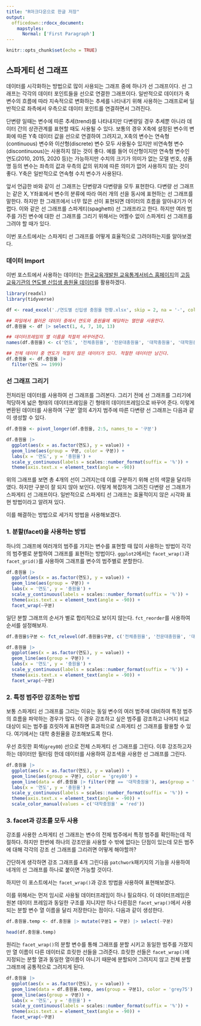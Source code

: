 ```yaml
---
title: "R마크다운으로 한글 저장"
output: 
  officedown::rdocx_document:
    mapstyles:
      Normal: ['First Paragraph']
---
```


```r
knitr::opts_chunk$set(echo = TRUE)
```

## 스파게티 선 그래프

데이터를 시각화하는 방법으로 많이 사용되는 그래프 중에 하나가 선 그래프이다. 선 그래프는 각각의 데이터 포인트들을 선으로 연결한 그래프이다. 일반적으로 데이터가 축 변수의 흐름에 따라 지속적으로 변화하는 추세를 나타내기 위해 사용하는 그래프로써 일반적으로 좌측에서 우측으로 데이터 포인트를 연결하면서 그려진다. 

단변량 일때는 변수에 따른 추세(trend)를 나타내지만 다변량일 경우 추세뿐 아니라 데이터 간의 상관관계를 표현할 때도 사용될 수 있다. 보통의 경우 X축에 설정된 변수의 변화에 따른 Y축 데이터 값을 선으로 연결하여 그려지고, X축의 변수는 연속형(continuous) 변수와 이산형(discrete) 변수 모두 사용될수 있지만 비연속형 변수(discontinuous)는 사용하지 않는 것이 좋다. 예를 들어 이산형이지만 연속형 변수인 연도(2010, 2015, 2020 등)는 가능하지만 수치의 크기가 의미가 없는 모델 번호, 상품명 등의 변수는 좌측의 값과 우측의 값의 위치에 따른 의미가 없어 사용하지 않는 것이 좋다. Y축은 일반적으로 연속형 수치 변수가 사용된다.

앞서 언급한 바와 같이 선 그래프는 단변량과 다변량을 모두 표현한다. 다변량 선 그래프는 같은 X, Y좌표에서 변수의 분류에 따라 여러 개의 선을 동시에 표현하는 선 그래프를 말한다. 하지만 한 그래프에서 너무 많은 선이 표현되면 데이터의 흐름을 알아내기가 어렵다. 이와 같은 선 그래프를 스파게티(spaghetti) 선 그래프라고 한다. 하지만 여러 범주를 가진 변수에 대한 선 그래프를 그리기 위해서는 어쩔수 없이 스파게티 선 그래프를 그려야 할 때가 있다. 

이번 포스트에서는 스파게티 선 그래프를 어떻게 효율적으로 그려야하는지를 알아보겠다. 

### 데이터 Import

이번 포스트에서 사용하는 데이터는 [한국교육개발원 교육통계서비스 홈페이지](https://kess.kedi.re.kr)의 [고등교육기관의 연도별 신입생 충원율 데이터](https://kess.kedi.re.kr/kessTheme/zipyo?itemCode=03&uppCd1=030202&menuId=m_02_03_01#)를 활용하겠다.

```r
library(readxl)
library(tidyverse)

df <- read_excel('./연도별 신입생 충원율 현황.xlsx', skip = 2, na = '-', col_names = F, col_types = c(rep('numeric', 13)))

## 파일에서 불러온 데이터 중에서 연도와 충원율에 해당하는 열만을 사용한다.  
df.충원율 <- df |> select(1, 4, 7, 10, 13)

## 데이터프레임의 열 이름을 적절히 바꾸어준다. 
names(df.충원율) <- c('연도', '전체충원율', '전문대충원율', '대학충원율', '대학원충원율')

## 전체 데이터 중 연도가 적절치 않은 데이터가 있다. 적절한 데이터만 남긴다.
df.충원율 <- df.충원율 |>
  filter(연도 >= 1999)
```


### 선 그래프 그리기

전처리된 데이터를 사용하여 선 그래프를 그려본다. 그리기 전에 선 그래프를 그리기에 적당하게 넓은 형태의 데이터프레임을 긴 형태의 데이터프레임으로 바꾸어 준다. 이렇게 변환된 데이터를 사용하여 '구분' 열의 4가지 범주에 따른 다변량 선 그래프는 다음과 같이 생성할 수 있다. 

```r
df.충원율 <- pivot_longer(df.충원율, 2:5, names_to = '구분')

df.충원율 |> 
  ggplot(aes(x = as.factor(연도), y = value)) +
  geom_line(aes(group = 구분, color = 구분)) +
  labs(x = '연도', y = '충원율') +
  scale_y_continuous(labels = scales::number_format(suffix = '%')) +
  theme(axis.text.x = element_text(angle = -90))

```

위의 그래프를 보면 총 4개의 선이 그려지는데 이를 구분하기 위해 선의 색깔을 달리하였다. 하지만 구분이 잘 되지 않아 보인다. 이렇게 복잡하게 그려진 다변량 선 그래프가 스파게티 선 그래프이다. 일반적으로 스파게티 선 그래프는 효율적이지 않은 시각화 표현 방법이라고 알려져 있다. 

이를 해결하는 방법으로 세가지 방법을 사용해보겠다. 

### 1. 분할(facet)을 사용하는 방법

하나의 그래프에 여러개의 범주를 가지는 변수를 표현할 때 많이 사용하는 방법이 각각의 범주별로 분할하여 그래프를 표현하는 방법이다. `ggplot2`에서는 `facet_wrap()`과 `facet_grid()`를 사용하여 그래프를 변수의 범주별로 분할한다. 

```r
df.충원율 |> 
  ggplot(aes(x = as.factor(연도), y = value)) +
  geom_line(aes(group = 구분)) +
  labs(x = '연도', y = '충원율') +
  scale_y_continuous(labels = scales::number_format(suffix = '%')) +
  theme(axis.text.x = element_text(angle = -90)) +
  facet_wrap(~구분)

```

일단 분할 그래프의 순서가 별로 합리적으로 보이지 않는다. `fct_reorder`를 사용하여 순서를 설정해보자. 

```r
df.충원율$구분 <- fct_relevel(df.충원율$구분, c('전체충원율', '전문대충원율', '대학충원율', '대학원충원율') )

df.충원율 |> 
  ggplot(aes(x = as.factor(연도), y = value)) +
  geom_line(aes(group = 구분)) +
  labs(x = '연도', y = '충원율') +
  scale_y_continuous(labels = scales::number_format(suffix = '%')) +
  theme(axis.text.x = element_text(angle = -90)) +
  facet_wrap(~구분)

```


### 2. 특정 범주만 강조하는 방법

보통 스파게티 선 그래프를 그리는 이유는 동일 변수의 여러 범주에 대비하여 특정 범주의 흐름을 파악하는 경우가 많다. 이 경우 강조하고 싶은 범주를 강조하고 나머지 비교 대상이 되는 범주를 흐릿하게 표현하면 효과적으로 스파게티 선 그래프를 활용할 수 있다. 여기에서는 대학 충원율을 강조해보도록 한다. 

우선 흐릿한 회색(`grey80`) 선으로 전체 스파게티 선 그래프를 그린다. 이후 강조하고자 하는 데이터만 필터링 한데 데이터를 사용하여 강조색을 사용한 선 그래프를 그린다. 

```r
df.충원율 |> 
  ggplot(aes(x = as.factor(연도), y = value)) +
  geom_line(aes(group = 구분), color = 'grey80') +
  geom_line(data = df.충원율 |> filter(구분 == '대학충원율'), aes(group = '구분', color = 구분)) +
  labs(x = '연도', y = '충원율') +
  scale_y_continuous(labels = scales::number_format(suffix = '%')) +
  theme(axis.text.x = element_text(angle = -90)) +
  scale_color_manual(values = c('대학충원율' = 'red'))

```

### 3. facet과 강조를 모두 사용

강조를 사용한 스파게티 선 그래프는 변수의 전체 범주에서 특정 범주를 확인하는데 적절하다. 하지만 한번에 하나의 강조만을 사용할 수 밖에 없다는 단점이 있는데 모든 범주에 대해 각각의 강조 선 그래프를 그리려면 어떻게 해야할까?

간단하게 생각하면 강조 그래프를 4개 그린다음 `patchwork`패키지의 기능을 사용하여 네개의 선 그래프를 하나로 붙이면 가능할 것이다. 

하지만 이 포스트에서는 `facet_wrap()`과 강조 방법을 사용하여 표현해보겠다. 

이를 위해서는 먼저 임시로 사용될 데이터프레임이 하나 필요하다. 이 데이터프레임은 원본 데이터 프레임과 동일한 구조를 지니지만 하나 다른점은 `facet_wrap()`에서 사용되는 분할 변수 열 이름을 달리 저장한다는 점이다. 다음과 같이 생성한다. 

```r
df.충원율.temp <- df.충원율 |> mutate(구분1 = 구분) |> select(-구분)

head(df.충원율.temp)
```

원리는 `facet_wrap()`의 분할 변수를 통해 그래프를 분할 시키고 동일한 범주를 가졌지만 열 이름이 다른 데이터로 흐릿한 선들을 그려준다. 흐릿한 선들은 `facet_wrap()`에 지정되는 분할 열과 동일한 열이름이 아니기 때문에 분할되어 그려지지 않고 전체 분할 그래프에 공통적으로 그려지게 된다. 

```r
df.충원율 |> 
  ggplot(aes(x = as.factor(연도), y = value)) +
  geom_line(data = df.충원율.temp, aes(group = 구분1), color = 'grey75') +
  geom_line(aes(group = 구분)) +
  labs(x = '연도', y = '충원율') +
  scale_y_continuous(labels = scales::number_format(suffix = '%')) +
  theme(axis.text.x = element_text(angle = -90)) +
  facet_wrap(~구분)

```
